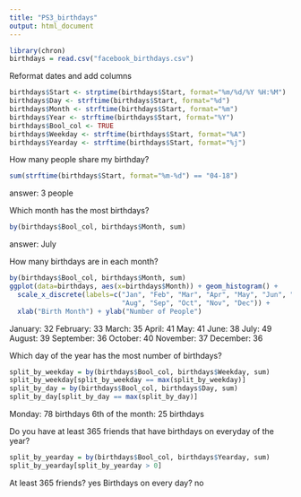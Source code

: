 ```yaml
---
title: "PS3_birthdays"
output: html_document
---
```


```r
library(chron)
birthdays = read.csv("facebook_birthdays.csv")
```

Reformat dates and add columns
```r
birthdays$Start <- strptime(birthdays$Start, format="%m/%d/%Y %H:%M")
birthdays$Day <- strftime(birthdays$Start, format="%d")
birthdays$Month <- strftime(birthdays$Start, format="%m")
birthdays$Year <- strftime(birthdays$Start, format="%Y")
birthdays$Bool_col <- TRUE
birthdays$Weekday <- strftime(birthdays$Start, format="%A")
birthdays$Yearday <- strftime(birthdays$Start, format="%j")
```

How many people share my birthday?
```r
sum(strftime(birthdays$Start, format="%m-%d") == "04-18")
```
answer: 3 people

Which month has the most birthdays?
```r
by(birthdays$Bool_col, birthdays$Month, sum)
```
answer: July

How many birthdays are in each month?
```r
by(birthdays$Bool_col, birthdays$Month, sum)
ggplot(data=birthdays, aes(x=birthdays$Month)) + geom_histogram() +
  scale_x_discrete(labels=c("Jan", "Feb", "Mar", "Apr", "May", "Jun", "Jul",
                            "Aug", "Sep", "Oct", "Nov", "Dec")) +
  xlab("Birth Month") + ylab("Number of People")
```
January: 32
February: 33
March: 35
April: 41
May: 41
June: 38
July: 49
August: 39
September: 36
October: 40
November: 37
December: 36

Which day of the year has the most number of birthdays?
```r
split_by_weekday = by(birthdays$Bool_col, birthdays$Weekday, sum)
split_by_weekday[split_by_weekday == max(split_by_weekday)]
split_by_day = by(birthdays$Bool_col, birthdays$Day, sum)
split_by_day[split_by_day == max(split_by_day)]
```
Monday: 78 birthdays
6th of the month: 25 birthdays

Do you have at least 365 friends that have birthdays on everyday
of the year?
```r
split_by_yearday = by(birthdays$Bool_col, birthdays$Yearday, sum)
split_by_yearday[split_by_yearday > 0]
```
At least 365 friends? yes
Birthdays on every day? no


